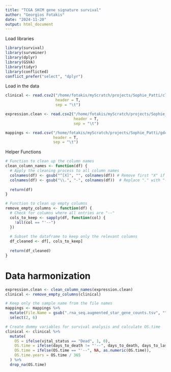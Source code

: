 ```yaml
---
title: "TCGA SKCM gene signature survival"
author: "Georgios Fotakis"
date: "2024-11-20"
output: html_document
---
```


Load libraries

```r
library(survival)
library(survminer)
library(dplyr)
library(GSVA)
library(tidyr)
library(conflicted)
conflict_prefer("select", "dplyr")
```

Load in the data

```r
clinical <- read.csv2("/home/fotakis/myScratch/projects/Sophie_Patti/clinical/clinical.tsv",
                      header = T,
                      sep = "\t")

expression.clean <- read.csv2("/home/fotakis/myScratch/projects/Sophie_Patti/counts_total/SKCM_TPM.tsv",
                              header = T,
                              sep = "\t")

mappings <- read.csv("/home/fotakis/myScratch/projects/Sophie_Patti/gdc_sample_sheet.2024-10-14.tsv",
                     header = T,
                     sep = "\t")
```

Helper Functions

```r
# Function to clean up the column names
clean_column_names <- function(df) {
  # Apply the cleaning process to all column names
  colnames(df) <- gsub("^[X]", "", colnames(df)) # Remove first "X" if present - this is a Python artifact from pre-processing
  colnames(df) <- gsub("\\.", "-", colnames(df))  # Replace "." with "-"
  
  return(df)
}

# Function to clean up empty columns
remove_empty_columns <- function(df) {
  # Check for columns where all entries are "--"
  cols_to_keep <- sapply(df, function(col) {
    !all(col == "'--")
  })
  
  # Subset the dataframe to keep only the relevant columns
  df_cleaned <- df[, cols_to_keep]
  
  return(df_cleaned)
}
```

# Data harmonization

```r
expression.clean <- clean_column_names(expression.clean)
clinical <- remove_empty_columns(clinical)
```

```r
# Keep only the sample name from the file names
mappings <- mappings %>%
  mutate(File.Name = gsub(".rna_seq.augmented_star_gene_counts.tsv", "", File.Name)) %>%
  select(2, 6)
```

```r
# Create dummy variables for survival analysis and calculate OS.time
clinical <- clinical %>%
  mutate(
    OS = ifelse(vital_status == "Dead", 1, 0),
    OS.time = ifelse(days_to_death != "'--", days_to_death, days_to_last_follow_up),
    OS.time = ifelse(OS.time == "'--", NA, as.numeric(OS.time)),
    OS.time.years = OS.time / 365
  ) %>%
  drop_na(OS.time)
```
